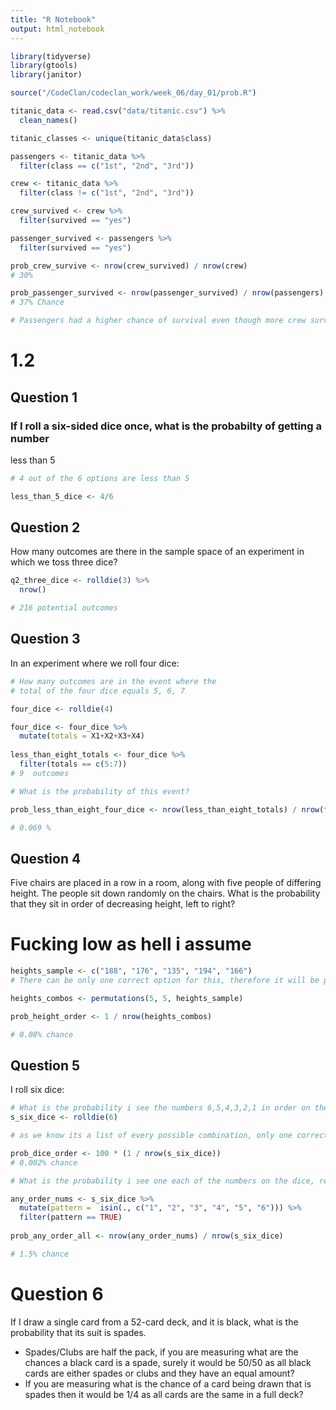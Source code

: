 ```yaml
---
title: "R Notebook"
output: html_notebook
---
```


```r
library(tidyverse)
library(gtools)
library(janitor)

source("/CodeClan/codeclan_work/week_06/day_01/prob.R")

titanic_data <- read.csv("data/titanic.csv") %>% 
  clean_names()

titanic_classes <- unique(titanic_data$class)
```

```r
passengers <- titanic_data %>% 
  filter(class == c("1st", "2nd", "3rd"))

crew <- titanic_data %>% 
  filter(class != c("1st", "2nd", "3rd"))

```

```r
crew_survived <- crew %>% 
  filter(survived == "yes")

passenger_survived <- passengers %>% 
  filter(survived == "yes")

prob_crew_survive <- nrow(crew_survived) / nrow(crew)
# 30%

prob_passenger_survived <- nrow(passenger_survived) / nrow(passengers)
# 37% Chance

# Passengers had a higher chance of survival even though more crew survived

```

#   1.2
## Question 1
### If I roll a six-sided dice once, what is the probabilty of getting a number 
less than 5


```r
# 4 out of the 6 options are less than 5

less_than_5_dice <- 4/6

```

## Question 2
How many outcomes are there in the sample space of an experiment in which we
toss three dice?

```r

q2_three_dice <- rolldie(3) %>% 
  nrow()

# 216 potential outcomes

```

## Question 3
In an experiment where we roll four dice:

```r
# How many outcomes are in the event where the 
# total of the four dice equals 5, 6, 7

four_dice <- rolldie(4)

four_dice <- four_dice %>% 
  mutate(totals = X1+X2+X3+X4)
  
less_than_eight_totals <- four_dice %>% 
  filter(totals == c(5:7))
# 9  outcomes

# What is the probability of this event?

prob_less_than_eight_four_dice <- nrow(less_than_eight_totals) / nrow(four_dice)

# 0.069 %

```

## Question 4
Five chairs are placed in a row in a room, along with five people of differing height. The people sit down randomly on the chairs. What is the probability that they sit in order of decreasing height, left to right?

# Fucking low as hell i assume

```r
heights_sample <- c("188", "176", "135", "194", "166")
# There can be only one correct option for this, therefore it will be probability based on 1/ total possible combinations

heights_combos <- permutations(5, 5, heights_sample)

prob_height_order <- 1 / nrow(heights_combos)

# 0.08% chance
```

## Question 5
I roll six dice:
```r
# What is the probability i see the numbers 6,5,4,3,2,1 in order on the dice, left to right?
s_six_dice <- rolldie(6)

# as we know its a list of every possible combination, only one correct answer can exist

prob_dice_order <- 100 * (1 / nrow(s_six_dice))
# 0.002% chance

# What is the probability i see one each of the numbers on the dice, regardless of order

any_order_nums <- s_six_dice %>% 
  mutate(pattern =  isin(., c("1", "2", "3", "4", "5", "6"))) %>% 
  filter(pattern == TRUE)
  
prob_any_order_all <- nrow(any_order_nums) / nrow(s_six_dice)

# 1.5% chance
```

# Question 6
 If I draw a single card from a 52-card deck, and it is black, what is the probability that its suit is spades.
 
  - Spades/Clubs are half the pack, if you are measuring what are the chances a black card is a spade, surely it would be 50/50 as all black cards are either spades or clubs and they have an equal amount?
  - If you are measuring what is the chance of a card being drawn that is spades then it would be 1/4 as all cards are the same in a full deck? 